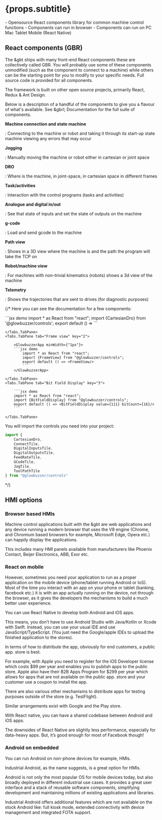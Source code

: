 
# {props.subtitle}

<Tldr>
    - Opensource React components library for common machine control functions
    - Components can run in browser
    - Components can run on PC Mac Tablet Mobile (React Native)
</Tldr>

## React components (GBR)

The &gbt ships with many front-end React components these are collectively called GBR.
You will probably use some of these components unmodified (such as the component to connect to a machine)
while others can be the starting point for you to modify to your specific needs.
Full source code is provided for all components.

The framework is built on other open source projects, primarily React, Redux & Ant Design.

Below is a description of a handful of the components to give you a flavour of what's available. See <Link to="/docs/gbr/overview">&gbrl; Documentation</Link> for the full suite of components.

**Machine connection and state machine**

: Connecting to the machine or robot and taking it through its start-up state machine viewing any errors that may occur

**Jogging**

: Manually moving the machine or robot either in cartesian or joint space

**DRO**

: Where is the machine, in joint-space, in cartesian space in different frames

**Task/activities**

: Interaction with the control programs (tasks and activities)

**Analogue and digital in/out**

: See that state of inputs and set the state of outputs on the machine

**g-code**

: Load and send gcode to the machine

**Path view**

: Shows in a 3D view where the machine is and the path the program will take the TCP on

**Robot/machine view**

: For machines with non-trivial kinematics (robots) shows a 3d view of the machine

**Telemetry**

: Shows the trajectories that are sent to drives (for diagnostic purposes)

{/*
Here you can see the documentation for a few components:

<Tabs defaultActiveKey="1">
    <Tabs.TabPane tab="Cartesian DRO" key="1" >
        <GlowbuzzerApp minWidth={"1px"}>
        ```jsx demo
        import * as React from "react";
        import {CartesianDro} from '@glowbuzzer/controls';
        export default () => <CartesianDro kinematicsConfigurationIndex={0}/>
        ```
        </GlowbuzzerApp>

    </Tabs.TabPane>
    <Tabs.TabPane tab="Frame view" key="2">

        <GlowbuzzerApp minWidth={"1px"}>
        ```jsx demo
            import * as React from "react";
            import {FrameView} from "@glowbuzzer/controls";
            export default () => <FrameView/>
            ```
        </GlowbuzzerApp>

    </Tabs.TabPane>
    <Tabs.TabPane tab="Bit Field Display" key="3">

        ```jsx demo
        import * as React from "react";
        import {BitFieldDisplay} from "@glowbuzzer/controls";
        export default () => <BitFieldDisplay value={111} bitCount={16}/>
        ```

    </Tabs.TabPane>
</Tabs>





You will import the controls you need into your project:

```js
import {
    CartesianDro,
    ConnectTile,
    DigitalInputsTile,
    DigitalOutputsTile,
    FeedRateTile,
    GCodeTile,
    JogTile,
    ToolPathTile
} from "@glowbuzzer/controls"
```
*/}

## HMI options

### Browser based HMIs

Machine control applications built with the &gbt are web applications and any device running a modern browser that uses the V8 engine (Chrome, and Chromium based browsers for example, Microsoft Edge, Opera etc.) can happily display the applications.

This includes many HMI panels available from manufacturers like Phoenix Contact, Beijer Electronics, ABB, Exor etc.

### React on mobile

However, sometimes you need your application to run as a proper application on the mobile device (phone/tablet running Android or IoS). Most of the time you interact with an app on your phone or tablet (banking, facebook etc.) it is with an app actually running on the device, not through the browser, as it gives the developers the mechanisms to build a much better user experience.

You can use React Native to develop both Android and iOS apps.

This means, you don’t have to use Android Studio with Java/Kotlin or Xcode with Swift. Instead, you can use your usual IDE and use JavaScript/TypeScript. (You just need the Google/apple IDEs to upload the finished application to the stores).

In terms of how to distribute the app, obviously for end customers, a public app. store is best.

For example, with Apple you need to register for the iOS Developer license which costs $99 per year and enables you to publish apps to the public store. Apple also have their B2B Apps Program for $299 per year which allows for apps that are not available on the public app. store and your customer use a coupon to install the app.

There are also various other mechanisms to distribute apps for testing purposes outside of the store (e.g. TestFlight).

Similar arrangements exist with Google and the Play store.

With React native, you can have a shared codebase between Android and iOS apps.

The downsides of React Native are slightly less performance, especially for data-heavy apps. But, it’s good enough for most of Facebook though!

### Android on embedded

You can run Android on non-phone devices for example, HMIs.

Industrial Android, as the name suggests, is a great option for HMIs.

Android is not only the most popular OS for mobile devices today, but also broadly deployed in different industrial use cases. It provides a great user interface and a stack of reusable software components, simplifying development and maintaining millions of existing applications and libraries.

Industrial Android offers additional features which are not available on the stock Android like: full kiosk mode, extended connectivity with device management and integrated FOTA support.
